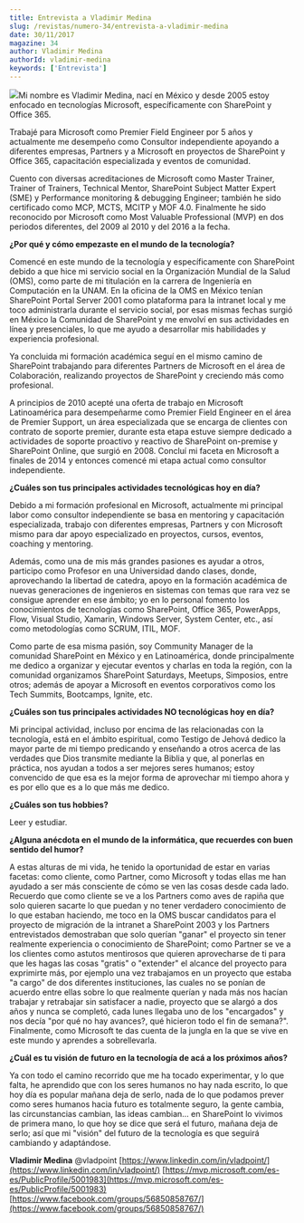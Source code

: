 ```yaml
---
title: Entrevista a Vladimir Medina
slug: /revistas/numero-34/entrevista-a-vladimir-medina
date: 30/11/2017
magazine: 34
author: Vladimir Medina
authorId: vladimir-medina
keywords: ['Entrevista']
---
```






![](/../images/autores/vladimir-medina.png#author)Mi nombre es Vladimir Medina, nací en México y desde 2005 estoy enfocado en tecnologías Microsoft, específicamente con SharePoint y Office 365.

Trabajé para Microsoft como Premier Field Engineer por 5 años y actualmente me desempeño como Consultor independiente apoyando a diferentes empresas, Partners y a Microsoft en proyectos de SharePoint y Office 365, capacitación especializada y eventos de comunidad.

Cuento con diversas acreditaciones de Microsoft como Master Trainer, Trainer of Trainers, Technical Mentor, SharePoint Subject Matter Expert (SME) y Performance monitoring & debugging Engineer; también he sido certificado como MCP, MCTS, MCITP y MOF 4.0. Finalmente he sido reconocido por Microsoft como Most Valuable Professional (MVP) en dos periodos diferentes, del 2009 al 2010 y del 2016 a la fecha.



**¿Por qué y cómo empezaste en el mundo de la tecnología?**

Comencé en este mundo de la tecnología y específicamente con SharePoint debido a que hice mi servicio social en la Organización Mundial de la Salud (OMS), como parte de mi titulación en la carrera de Ingeniería en Computación en la UNAM. En la oficina de la OMS en México tenían SharePoint Portal Server 2001 como plataforma para la intranet local y me toco administrarla durante el servicio social, por esas mismas fechas surgió en México la Comunidad de SharePoint y me envolví en sus actividades en línea y presenciales, lo que me ayudo a desarrollar mis habilidades y experiencia profesional.

Ya concluida mi formación académica seguí en el mismo camino de SharePoint trabajando para diferentes Partners de Microsoft en el área de Colaboración, realizando proyectos de SharePoint y creciendo más como profesional.

A principios de 2010 acepté una oferta de trabajo en Microsoft Latinoamérica para desempeñarme como Premier Field Engineer en el área de Premier Support, un área especializada que se encarga de clientes con contrato de soporte premier, durante esta etapa estuve siempre dedicado a actividades de soporte proactivo y reactivo de SharePoint on-premise y SharePoint Online, que surgió en 2008. Concluí mi faceta en Microsoft a finales de 2014 y entonces comencé mi etapa actual como consultor independiente.

**¿Cuáles son tus principales actividades tecnológicas hoy en día?**

Debido a mi formación profesional en Microsoft, actualmente mi principal labor como consultor independiente se basa en mentoring y capacitación especializada, trabajo con diferentes empresas, Partners y con Microsoft mismo para dar apoyo especializado en proyectos, cursos, eventos, coaching y mentoring.

Además, como una de mis más grandes pasiones es ayudar a otros, participo como Profesor en una Universidad dando clases, donde, aprovechando la libertad de catedra, apoyo en la formación académica de nuevas generaciones de ingenieros en sistemas con temas que rara vez se consigue aprender en ese ámbito; yo en lo personal fomento los conocimientos de tecnologías como SharePoint, Office 365, PowerApps, Flow, Visual Studio, Xamarin, Windows Server, System Center, etc., así como metodologías como SCRUM, ITIL, MOF.

Como parte de esa misma pasión, soy Community Manager de la comunidad SharePoint en México y en Latinoamérica, donde principalmente me dedico a organizar y ejecutar eventos y charlas en toda la región, con la comunidad organizamos SharePoint Saturdays, Meetups, Simposios, entre otros; además de apoyar a Microsoft en eventos corporativos como los Tech Summits, Bootcamps, Ignite, etc.

**¿Cuáles son tus principales actividades NO tecnológicas hoy en día?**

Mi principal actividad, incluso por encima de las relacionadas con la tecnología, está en el ámbito espiritual, como Testigo de Jehová dedico la mayor parte de mi tiempo predicando y enseñando a otros acerca de las verdades que Dios transmite mediante la Biblia y que, al ponerlas en práctica, nos ayudan a todos a ser mejores seres humanos; estoy convencido de que esa es la mejor forma de aprovechar mi tiempo ahora y es por ello que es a lo que más me dedico.

**¿Cuáles son tus hobbies?**

Leer y estudiar.

**¿Alguna anécdota en el mundo de la informática, que recuerdes con buen sentido del humor?**

A estas alturas de mi vida, he tenido la oportunidad de estar en varias facetas: como cliente, como Partner, como Microsoft y todas ellas me han ayudado a ser más consciente de cómo se ven las cosas desde cada lado. Recuerdo que como cliente se ve a los Partners como aves de rapiña que solo quieren sacarte lo que puedan y no tener verdadero conocimiento de lo que estaban haciendo, me toco en la OMS buscar candidatos para el proyecto de migración de la intranet a SharePoint 2003 y los Partners entrevistados demostraban que solo querían "ganar" el proyecto sin tener realmente experiencia o conocimiento de SharePoint; como Partner se ve a los clientes como astutos mentirosos que quieren aprovecharse de ti para que les hagas las cosas "gratis" o "extender" el alcance del proyecto para exprimirte más, por ejemplo una vez trabajamos en un proyecto que estaba "a cargo" de dos diferentes instituciones, las cuales no se ponían de acuerdo entre ellas sobre lo que realmente querían y nada más nos hacían trabajar y retrabajar sin satisfacer a nadie, proyecto que se alargó a dos años y nunca se completó, cada lunes llegaba uno de los "encargados" y nos decía "por qué no hay avances?, qué hicieron todo el fin de semana?". Finalmente, como Microsoft te das cuenta de la jungla en la que se vive en este mundo y aprendes a sobrellevarla.

**¿Cuál es tu visión de futuro en la tecnología de acá a los próximos años?**

Ya con todo el camino recorrido que me ha tocado experimentar, y lo que falta, he aprendido que con los seres humanos no hay nada escrito, lo que hoy día es popular mañana deja de serlo, nada de lo que podamos prever como seres humanos hacia futuro es totalmente seguro, la gente cambia, las circunstancias cambian, las ideas cambian… en SharePoint lo vivimos de primera mano, lo que hoy se dice que será el futuro, mañana deja de serlo; así que mi "visión" del futuro de la tecnología es que seguirá cambiando y adaptándose.

**Vladimir Medina**
 @vladpoint
 [https://www.linkedin.com/in/vladpoint/](https://www.linkedin.com/in/vladpoint/)
[https://mvp.microsoft.com/es-es/PublicProfile/5001983](https://mvp.microsoft.com/es-es/PublicProfile/5001983) 
[https://www.facebook.com/groups/56850858767/](https://www.facebook.com/groups/56850858767/)

 
 
